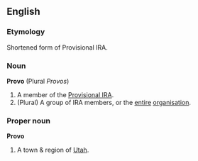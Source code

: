 ==English==

===Etymology===
Shortened form of Provisional IRA.

===Noun===
'''Provo''' (Plural ''Provos'')
# A member of the [[Provisional IRA]].
# (Plural) A group of IRA members, or the [[entire]] [[organisation]].

===Proper noun===
'''Provo'''
# A town & region of [[Utah]].